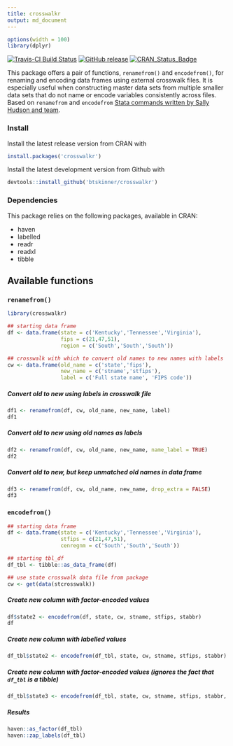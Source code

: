 ```yaml
---
title: crosswalkr
output: md_document
---
```



```r
options(width = 100)
library(dplyr)
```

[![Travis-CI Build Status](https://travis-ci.org/btskinner/crosswalkr.svg?branch=master)](https://travis-ci.org/btskinner/crosswalkr)
[![GitHub release](https://img.shields.io/github/release/btskinner/crosswalkr.svg)](https://github.com/btskinner/crosswalkr)
[![CRAN_Status_Badge](http://www.r-pkg.org/badges/version/crosswalkr)](http://cran.r-project.org/package=crosswalkr)

This package offers a pair of functions, `renamefrom()` and
 `encodefrom()`, for renaming and encoding data frames using external
 crosswalk files. It is especially useful when constructing master
 data sets from multiple smaller data sets that do not name or encode
 variables consistently across files. Based on `renamefrom` and
 `encodefrom`
 [Stata commands written by Sally Hudson and team](https://github.com/slhudson/rename-and-encode).

### Install

Install the latest release version from CRAN with

```r
install.packages('crosswalkr')
```

Install the latest development version from Github with

```r
devtools::install_github('btskinner/crosswalkr')
```

### Dependencies

This package relies on the following packages, available in CRAN:

* haven
* labelled
* readr
* readxl
* tibble

## Available functions

### `renamefrom()`

```r
library(crosswalkr)

## starting data frame
df <- data.frame(state = c('Kentucky','Tennessee','Virginia'),
                 fips = c(21,47,51),
                 region = c('South','South','South'))

## crosswalk with which to convert old names to new names with labels
cw <- data.frame(old_name = c('state','fips'),
                 new_name = c('stname','stfips'),
                 label = c('Full state name', 'FIPS code'))
```  

##### Convert old to new using labels in crosswalk file
```r
df1 <- renamefrom(df, cw, old_name, new_name, label)
df1
```   

##### Convert old to new using old names as labels
```r
df2 <- renamefrom(df, cw, old_name, new_name, name_label = TRUE)
df2
```  

##### Convert old to new, but keep unmatched old names in data frame
```r
df3 <- renamefrom(df, cw, old_name, new_name, drop_extra = FALSE)
df3
```

### `encodefrom()`

```r

## starting data frame
df <- data.frame(state = c('Kentucky','Tennessee','Virginia'),
                 stfips = c(21,47,51),
                 cenregnm = c('South','South','South'))

## starting tbl_df
df_tbl <- tibble::as_data_frame(df)

## use state crosswalk data file from package
cw <- get(data(stcrosswalk))
```

##### Create new column with factor-encoded values
```r
df$state2 <- encodefrom(df, state, cw, stname, stfips, stabbr)
df
```  

##### Create new column with labelled values
```r
df_tbl$state2 <- encodefrom(df_tbl, state, cw, stname, stfips, stabbr)
```

##### Create new column with factor-encoded values (ignores the fact that `df_tbl` is a tibble)
```r
df_tbl$state3 <- encodefrom(df_tbl, state, cw, stname, stfips, stabbr, ignore_tibble = TRUE)
```

##### Results
```r
haven::as_factor(df_tbl)
haven::zap_labels(df_tbl)
```
